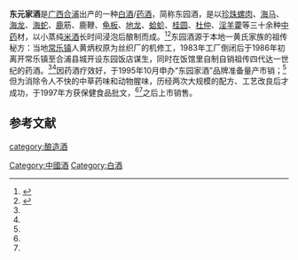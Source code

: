'''东元家酒'''是[[广西|广西]][[合浦|合浦]]出产的一种[[中国烧酒|白酒]]/[[药酒|药酒]]，简称东园酒，是以[[珍珠贝|珍珠螺肉]]、[[海马|海马]]、[[海龙|海龙]]、[[海蛇|海蛇]]、[[鹿|鹿]]筋、鹿鞭、[[龟板|龟板]]、[[地龙_(中药)|地龙]]、[[蛤蚧|蛤蚧]]、[[桂圆|桂圆]]、[[杜仲|杜仲]]、[[淫羊藿|淫羊藿]]等三十余种[[中药|中药]]材，以小蒸纯[[米酒|米酒]]长时间浸泡后酿制而成。<ref name=l0>{{cite web|url=http://www.buuyee.cn/news/187.html|title=东园家酒创始人著名企业家黄炳权|language=Zh-hans|accessdate=2016年4月22日|archive-date=2016年10月15日|archive-url=https://web.archive.org/web/20161015195123/http://buuyee.cn/news/187.html|dead-url=no}}</ref><ref name=l1>{{cite web|url=http://www.cnbobai.com/html/08/n-2308.html|title=东园家酒创始人著名企业家黄炳权|language=Zh-hans|accessdate=2011年11月13日}}{{Dead link}}</ref>东园酒源于本地一黄氏家族的祖传秘方：当地[[常乐镇_(合浦县)|常乐镇]]人黄炳权原为丝织厂的机修工，1983年工厂倒闭后于1986年初离开常乐镇至合浦县城开设东园饭店谋生，同时在饭馆里自制自销祖传四代达一世纪的药酒。<ref name=l0/><ref name=l1/>因药酒疗效好，于1995年10月申办“东园家酒”品牌准备量产市销；<ref name=l0/>但为消除令人不快的中草药味和动物腥味，历经两次大规模的配方、工艺改良后才成功，于1997年方获保健食品批文，<ref name=l0/><ref name=l1/>之后上市销售。

==参考文献==
{{reflist}}
{{饮料小作品}}
{{中華酒文化}}

[[category:酿造酒|category:酿造酒]]
[[Category:中國酒|Category:中國酒]]
[[Category:白酒|Category:白酒]]